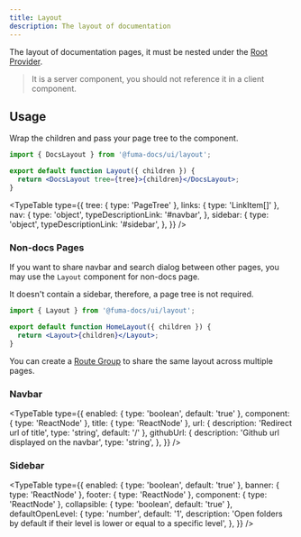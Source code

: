 ```yaml
---
title: Layout
description: The layout of documentation
---
```


The layout of documentation pages, it must be nested under the
[Root Provider](/docs/ui/blocks/root-provider).

> It is a server component, you should not reference it in a client component.

## Usage

Wrap the children and pass your page tree to the component.

```jsx
import { DocsLayout } from '@fuma-docs/ui/layout';

export default function Layout({ children }) {
  return <DocsLayout tree={tree}>{children}</DocsLayout>;
}
```

<TypeTable
  type={{
    tree: { type: 'PageTree' },
    links: { type: 'LinkItem[]' },
    nav: {
      type: 'object',
      typeDescriptionLink: '#navbar',
    },
    sidebar: {
      type: 'object',
      typeDescriptionLink: '#sidebar',
    },
  }}
/>

### Non-docs Pages

If you want to share navbar and search dialog between other pages, you may use the `Layout` component for non-docs page.

It doesn't contain a sidebar, therefore, a page tree is not required.

```jsx
import { Layout } from '@fuma-docs/ui/layout';

export default function HomeLayout({ children }) {
  return <Layout>{children}</Layout>;
}
```

You can create a [Route Group](https://nextjs.org/docs/app/building-your-application/routing/route-groups) to share the same layout across multiple pages.

### Navbar

<TypeTable
  type={{
    enabled: { type: 'boolean', default: 'true' },
    component: { type: 'ReactNode' },
    title: { type: 'ReactNode' },
    url: { description: 'Redirect url of title', type: 'string', default: '/' },
    githubUrl: {
      description: 'Github url displayed on the navbar',
      type: 'string',
    },
  }}
/>

### Sidebar

<TypeTable
  type={{
    enabled: { type: 'boolean', default: 'true' },
    banner: { type: 'ReactNode' },
    footer: { type: 'ReactNode' },
    component: { type: 'ReactNode' },
    collapsible: { type: 'boolean', default: 'true' },
    defaultOpenLevel: {
      type: 'number',
      default: '1',
      description:
        'Open folders by default if their level is lower or equal to a specific level',
    },
  }}
/>
